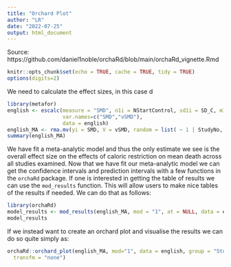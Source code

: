 ```yaml
---
title: "Orchard Plot"
author: "LR"
date: "2022-07-25"
output: html_document
---
```


Source: https://github.com/daniel1noble/orchaRd/blob/main/orchaRd_vignette.Rmd

```r
knitr::opts_chunk$set(echo = TRUE, cache = TRUE, tidy = TRUE)
options(digits=2)
```

We need to calculate the effect sizes, in this case d
```r
library(metafor)
english <- escalc(measure = "SMD", n1i = NStartControl, sd1i = SD_C, m1i = MeanC, n2i = NStartExpt, sd2i = SD_E, m2i = MeanE, 
                  var.names=c("SMD","vSMD"),
                  data = english)
english_MA <- rma.mv(yi = SMD, V = vSMD, random = list( ~ 1 | StudyNo, ~ 1 | EffectID), data = english)
summary(english_MA)

```
We have fit a meta-analytic model and thus the only estimate we see is the overall effect size on the effects of caloric restriction on mean death across all studies examined. Now that we have fit our meta-analytic model we can get the confidence intervals and prediction intervals with a few functions in the `orchaRd` package. If one is interested in getting the table of results we can use the `mod_results` function. This will allow users to make nice tables of the results if needed. We can do that as follows:
```r
library(orchaRd)
model_results <- mod_results(english_MA, mod = "1", at = NULL, data = english, group = "StudyNo")
model_results
```
If we instead want to create an orchard plot and visualise the results we can do so quite simply as:
```r
orchaRd::orchard_plot(english_MA, mod="1", data = english, group = "StudyNo", xlab = "Standardised mean difference", 
  transfm = "none")
```

